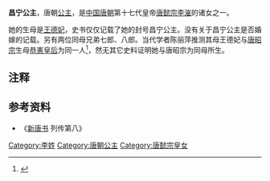 {{東亞女性歷史人物
| 名稱=昌宁公主
| 身份=[[唐朝|唐朝]]公主
| 畫像=
| 說明=
| 姓=李
| 封爵=[[公主|公主]]
| 位號=
| 封號=昌宁公主
| 出生年=
| 婚年=
| 逝世年=
| 諡號=
| 墳墓=
| 父親=[[唐懿宗|唐懿宗李漼]]
| 母親=[[王德妃_(唐懿宗)|王德妃]]
| 同胞兄弟=七郎、八郎
|}}
'''昌宁公主'''，唐朝[[公主|公主]]，是[[中国|中国]][[唐朝|唐朝]]第十七代皇帝[[唐懿宗|唐懿宗李漼]]的诸女之一。

她的生母是[[王德妃_(唐懿宗)|王德妃]]，史书仅仅记载了她的封号昌宁公主。没有关于昌宁公主是否婚嫁的记载。另有两位同母兄弟七郎、八郎。当代学者陈丽萍推测其母王德妃与[[唐昭宗|唐昭宗]]生母[[恭憲皇后|恭憲皇后]]为同一人<ref>{{cite journal
|last =
|first =
|author =陈丽萍
|coauthors =
|date =2010
|year =
|month =
|title =《唐懿宗的皇后》
|journal =中国史研究
|volume =
|issue =2010年第4期
|pages =167—169
|publisher =中国社会科学院古代史研究所
|location =北京市
|issn =1002-7963
|pmid =
|doi =
|bibcode =
|oclc =
|id =
|url =http://www.cqvip.com/QK/71135X/201107/36569820.html
|language =Zh-hans
|access-date =2021-05-13
|archive-date =2021-05-13
|archive-url =https://web.archive.org/web/20210513080244/http://www.cqvip.com/QK/71135X/201107/36569820.html
|dead-url =no
}}</ref>{{Rp|168}}，然无其它史料证明她与唐昭宗为同母所生。

== 注释 ==

{{Reflist|25em}}

== 参考资料 ==
*《[[新唐书|新唐书]] 列传第八》

[[Category:李姓|Category:李姓]]
[[Category:唐朝公主|Category:唐朝公主]]
[[Category:唐懿宗皇女|Category:唐懿宗皇女]]